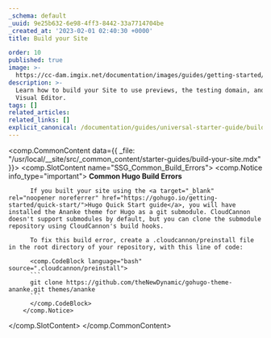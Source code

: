 ```yaml
---
_schema: default
_uuid: 9e25b632-6e98-4ff3-8442-33a7714704be
_created_at: '2023-02-01 02:40:30 +0000'
title: Build your Site

order: 10
published: true
image: >-
  https://cc-dam.imgix.net/documentation/images/guides/getting-started/guide-thumbnails/CloudCannon-Getting-Started-Thumbnail-Hugo.png
description: >-
  Learn how to build your Site to use previews, the testing domain, and the
  Visual Editor.
tags: []
related_articles:
related_links: []
explicit_canonical: /documentation/guides/universal-starter-guide/build-your-site/
---
```

<comp.CommonContent data={{ _file: "/usr/local/__site/src/_common_content/starter-guides/build-your-site.mdx" }}>
  <comp.SlotContent name="SSG_Common_Build_Errors">
    <comp.Notice info_type="important">
          **Common Hugo Build Errors**

          If you built your site using the <a target="_blank" rel="noopener noreferrer" href="https://gohugo.io/getting-started/quick-start/">Hugo Quick Start guide</a>, you will have installed the Ananke theme for Hugo as a git submodule. CloudCannon doesn't support submodules by default, but you can clone the submodule repository using CloudCannon's build hooks.

          To fix this build error, create a .cloudcannon/preinstall file in the root directory of your repository, with this line of code:

          <comp.CodeBlock language="bash" source=".cloudcannon/preinstall">
          ```
          git clone https://github.com/theNewDynamic/gohugo-theme-ananke.git themes/ananke
          ```
          </comp.CodeBlock>
        </comp.Notice>
  </comp.SlotContent>
</comp.CommonContent>